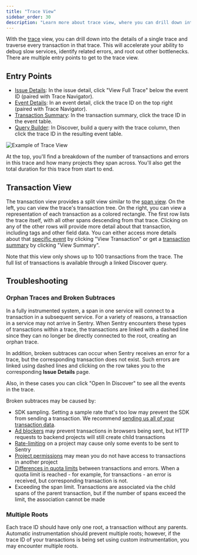 ```yaml
---
title: "Trace View"
sidebar_order: 30
description: "Learn more about trace view, where you can drill down into the details of a single trace, allowing you to debug slow services, identify related errors, and find other bottlenecks."
---
```


With the [trace](/product/sentry-basics/tracing/distributed-tracing) view, you can drill down into the details of a single trace and traverse every transaction in that trace. This will accelerate your ability to debug slow services, identify related errors, and root out other bottlenecks. There are multiple entry points to get to the trace view.

## Entry Points

- [Issue Details](/product/issues/issue-details/): In the issue detail, click "View Full Trace" below the event ID (paired with Trace Navigator).
- [Event Details](/product/performance/event-detail/): In an event detail, click the trace ID on the top right (paired with Trace Navigator).
- [Transaction Summary](/product/performance/transaction-summary/): In the transaction summary, click the trace ID in the event table.
- [Query Builder](/product/discover-queries/query-builder/): In Discover, build a query with the trace column, then click the trace ID in the resulting event table.

![Example of Trace View](/product/sentry-basics/concepts/tracing/trace-view.png)

At the top, you'll find a breakdown of the number of transactions and errors in this trace and how many projects they span across. You'll also get the total duration for this trace from start to end.

## Transaction View

The transaction view provides a split view similar to the [span view](/product/sentry-basics/tracing/event-detail/#span-view). On the left, you can view the trace's transaction tree. On the right, you can view a representation of each transaction as a colored rectangle. The first row lists the trace itself, with all other spans descending from that trace. Clicking on any of the other rows will provide more detail about that transaction, including tags and other field data. You can either access more details about that [specific event](/product/performance/event-detail/) by clicking "View Transaction" or get a [transaction summary](/product/performance/transaction-summary/) by clicking "View Summary".

<Alert>
  Note that this view only shows up to 100 transactions from the trace. The full
  list of transactions is available through a linked Discover query.
</Alert>

## Troubleshooting

### Orphan Traces and Broken Subtraces

In a fully instrumented system, a span in one service will connect to a transaction in a subsequent service. For a variety of reasons, a transaction in a service may not arrive in Sentry. When Sentry encounters these types of transactions within a trace, the transactions are linked with a dashed line since they can no longer be directly connected to the root, creating an orphan trace.

In addition, broken subtraces can occur when Sentry receives an error for a trace, but the corresponding transaction does not exist. Such errors are linked using dashed lines and clicking on the row takes you to the corresponding **Issue Details** page.

Also, in these cases you can click "Open In Discover" to see all the events in the trace.

Broken subtraces may be caused by:

- SDK sampling. Setting a sample rate that's too low may prevent the SDK from sending a transaction. We recommend [sending us all of your transaction data](/product/performance/retention-priorities/#deciding-on-your-sdk-sample-rate).
- [Ad blockers](/platforms/javascript/troubleshooting/#dealing-with-ad-blockers) may prevent transactions in browsers being sent, but HTTP requests to backend projects will still create child transactions
- [Rate-limiting](/product/accounts/quotas/#limiting-events) on a project may cause only some events to be sent to Sentry
- [Project permissions](/product/accounts/membership/#restricting-access) may mean you do not have access to transactions in another project
- [Differences in quota limits](/product/accounts/quotas/) between transactions and errors. When a quota limit is reached - for example, for transactions - an error is received, but corresponding transaction is not.
- Exceeding the span limit. Transactions are associated via the child spans of the parent transaction, but if the number of spans exceed the limit, the association cannot be made

### Multiple Roots

Each trace ID should have only one root, a transaction without any parents. Automatic instrumentation should prevent multiple roots; however, if the trace ID of your transactions is being set using custom instrumentation, you may encounter multiple roots.
